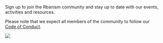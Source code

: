 Sign up to join the Rbanism community and stay up to date with our events, activities and resources.

Please note that we expect all members of the community to follow our [Code of Conduct]().

![](assets/imgs/index/registration.jpg)